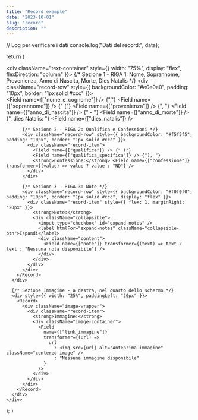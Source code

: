 ```yaml
---
title: "Record example"
date: "2023-10-01"
slug: "record"
description: ""
---
```



  // Log per verificare i dati
  console.log("Dati del record:", data);

  return (
    <div className="record-container">
      <div className="text-container" style={{ width: "75%", display: "flex", flexDirection: "column" }}>
        <Record>
          {/* Sezione 1 - RIGA 1: Nome, Soprannome, Provenienza, Anno di Nascita, Morte, Dies Natalis */}
          <div className="record-row" style={{ backgroundColor: "#e0e0e0", padding: "10px", border: "1px solid #ccc" }}>
            <div className="record-item">
              <Field name={["nome_e_cognome"]} /> {","}
              <Field name={["soprannome"]} /> {" ("}
              <Field name={["provenienza"]} /> {", "}
              <Field name={["anno_di_nascita"]} /> {" - "}
              <Field name={["anno_di_morte"]} /> {", dies Natalis: "}
              <Field name={["dies_natalis"]} />
            </div>
          </div>

          {/* Sezione 2 - RIGA 2: Qualifica e Confessioni */}
          <div className="record-row" style={{ backgroundColor: "#f5f5f5", padding: "10px", border: "1px solid #ccc" }}>
            <div className="record-item">
              <Field name={["qualifica"]} /> {" ("}
              <Field name={["qualifica_specifica"]} /> {"), "}
              <strong>Confessione:</strong> <Field name={["confessione"]} transformer={(value) => value ? value : "ND"} />
            </div>
          </div>

          {/* Sezione 3 - RIGA 3: Note */}
          <div className="record-row" style={{ backgroundColor: "#f0f0f0", padding: "10px", border: "1px solid #ccc", display: "flex" }}>
            <div className="record-item" style={{ flex: 1, marginRight: "20px" }}>
              <strong>Note:</strong>
              <div className="collapsible">
                <input type="checkbox" id="expand-notes" />
                <label htmlFor="expand-notes" className="collapsible-btn">Espandi</label>
                <div className="content">
                  <Field name={["note"]} transformer={(text) => text ? text : "Nessuna nota disponibile"} />
                </div>
              </div>
            </div>
          </div>
        </Record>
      </div>

      {/* Sezione Immagine - a destra, nel quarto dello schermo */}
      <div style={{ width: "25%", paddingLeft: "20px" }}>
        <Record>
          <div className="image-wrapper">
            <div className="record-item">
              <strong>Immagine:</strong>
              <div className="image-container">
                <Field
                  name={["link_immagine"]}
                  transformer={(url) =>
                    url
                      ? <img src={url} alt="Anteprima immagine" className="centered-image" />
                      : "Nessuna immagine disponibile"
                  }
                />
              </div>
            </div>
          </div>
        </Record>
      </div>
    </div>
  );
}
